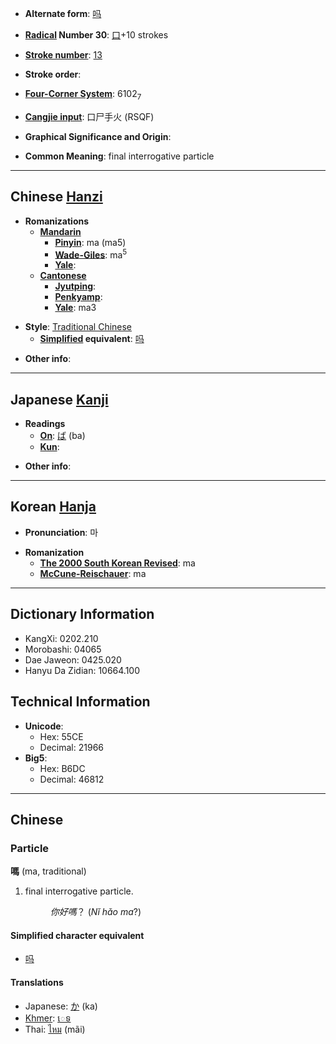 * '''Alternate form''': [[吗]]

* '''[[Wiktionary:Chinese radical index| Radical]] Number 30''': [[Wiktionary:Chinese radical index 口|口]]+10 strokes

* '''[[Wiktionary:Chinese total strokes index|Stroke number]]''': [[Wiktionary:Chinese total strokes index 13|13]]

* '''Stroke order''': 

* '''[[Wiktionary:Chinese four corner index|Four-Corner System]]''': 6102<sub>7</sub>

* '''[[Wiktionary:Chinese Cangjie index|Cangjie input]]''': 口尸手火 (RSQF)

* '''Graphical Significance and Origin''': 

* '''Common Meaning''': final interrogative particle

----

== Chinese [[Hanzi]] ==

* '''Romanizations'''
** '''[[Mandarin]]'''
*** '''[[Pinyin]]''': ma (ma5)
*** '''[[Wade-Giles]]''': ma<sup>5</sup>
*** '''[[Yale]]''': 
** '''[[Cantonese]]'''
*** '''[[Jyutping]]''':
*** '''[[Penkyamp]]''': 
*** '''[[Yale]]''': ma3

* '''Style''': [[Traditional Chinese]] 
** '''[[Simplified Chinese|Simplified]] equivalent''': [[吗]]

* '''Other info''': 

----

== Japanese [[Kanji]] ==

* '''Readings'''
** '''[[On]]''': [[ば]] (ba)
** '''[[Kun]]''': 

* '''Other info''':  

----

== Korean [[Hanja]] ==

* '''Pronunciation''': 마

* '''Romanization'''
** '''[[The 2000 South Korean Revised Romanization|The 2000 South Korean Revised]]''': ma
** '''[[McCune-Reischauer]]''': ma

----

== Dictionary Information ==

* KangXi: 0202.210
* Morobashi: 04065
* Dae Jaweon: 0425.020
* Hanyu Da Zidian: 10664.100

== Technical Information ==

* '''Unicode''':
** Hex: 55CE
** Decimal: 21966
* '''Big5''':
** Hex: B6DC
** Decimal: 46812

----

==Chinese==
===Particle===
'''嗎''' (ma, traditional)

# final interrogative particle.
#:''你好嗎''？ (''Nǐ hǎo ma''?)

====Simplified character equivalent====
*[[吗]]

====Translations====
*Japanese: [[か]] (ka)
*[[Khmer]]: [[េទ]]
*Thai: [[ไหม]] (mãi)
